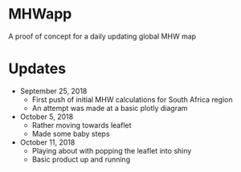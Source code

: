# MHWapp
A proof of concept for a daily updating global MHW map

# Updates
* September 25, 2018
    * First push of initial MHW calculations for South Africa region
    * An attempt was made at a basic plotly diagram

* October 5, 2018
    * Rather moving towards leaflet
    * Made some baby steps
    
* October 11, 2018
    * Playing about with popping the leaflet into shiny
    * Basic product up and running